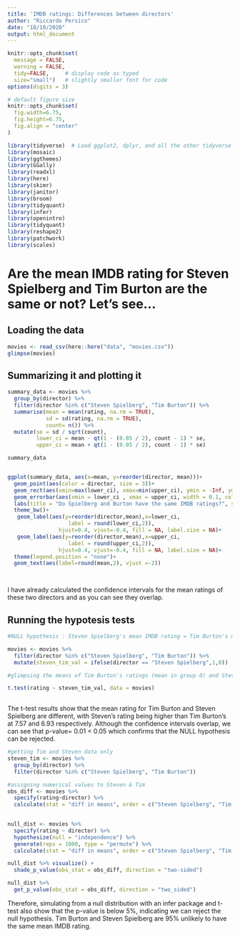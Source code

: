 ```yaml
---
title: 'IMDB ratings: Differences between directors'
author: "Riccardo Persico"
date: "18/10/2020"
output: html_document
---
```



```r
knitr::opts_chunk$set(
  message = FALSE, 
  warning = FALSE, 
  tidy=FALSE,     # display code as typed
  size="small")   # slightly smaller font for code
options(digits = 3)

# default figure size
knitr::opts_chunk$set(
  fig.width=6.75, 
  fig.height=6.75,
  fig.align = "center"
)
```


```r
library(tidyverse)  # Load ggplot2, dplyr, and all the other tidyverse packages
library(mosaic)
library(ggthemes)
library(GGally)
library(readxl)
library(here)
library(skimr)
library(janitor)
library(broom)
library(tidyquant)
library(infer)
library(openintro)
library(tidyquant)
library(reshape2)
library(patchwork)
library(scales)
```

# Are the mean IMDB rating for Steven Spielberg and Tim Burton are the same or not? Let's see...

## Loading the data

```r
movies <- read_csv(here::here("data", "movies.csv"))
glimpse(movies)
```

## Summarizing it and plotting it

```r

summary_data <- movies %>% 
  group_by(director) %>% 
  filter(director %in% c("Steven Spielberg", "Tim Burton")) %>% 
  summarise(mean = mean(rating, na.rm = TRUE),
            sd = sd(rating, na.rm = TRUE),
            count= n()) %>%
  mutate(se = sd / sqrt(count),
         lower_ci = mean - qt(1 - (0.05 / 2), count - 1) * se,
         upper_ci = mean + qt(1 - (0.05 / 2), count - 1) * se)

summary_data


ggplot(summary_data, aes(x=mean, y=reorder(director, mean)))+
  geom_point(aes(color = director, size = 3))+
  geom_rect(aes(xmin=max(lower_ci), xmax=min(upper_ci), ymin = -Inf, ymax = +Inf ,alpha = .3))+
  geom_errorbar(aes(xmin = lower_ci , xmax = upper_ci, width = 0.1, color = director, size = 1.5))+
  labs(title = "Do Spielberg and Burton have the same IMDB ratings?", subtitle = "95% confidence intervals overlap", y = "", x = "Mean IMDB Rating")+
  theme_bw()+
   geom_label(aes(y=reorder(director,mean),x=lower_ci,
                   label = round(lower_ci,2)),
                hjust=0.4, vjust=-0.4, fill = NA, label.size = NA)+
   geom_label(aes(y=reorder(director,mean),x=upper_ci,
                   label = round(upper_ci,2)),
                hjust=0.4, vjust=-0.4, fill = NA, label.size = NA)+
  theme(legend.position = "none")+
  geom_text(aes(label=round(mean,2), vjust =-2))
 



```
I have already calculated the confidence intervals for the mean ratings of these two directors and as you can see they overlap. 

## Running the hypotesis tests

```r
#NULL hypothesis : Steven Spielberg's mean IMDB rating = Tim Burton's mean IMDB rating

movies <- movies %>% 
  filter(director %in% c("Steven Spielberg", "Tim Burton")) %>% 
  mutate(steven_tim_val = ifelse(director == "Steven Spielberg",1,0))

#glimpsing the means of Tim Burton's ratings (mean in group 0) and Steven Spielberg's ratings (mean in group 1)

t.test(rating ~ steven_tim_val, data = movies)
  
```
The t-test results show that the mean rating for Tim Burton and Steven Spielberg are different, with Steven's rating being higher than Tim Burton's at 7.57 and 6.93 respectively. Although the confidence intervals overlap, we can see that p-value= 0.01 < 0.05 which confirms that the NULL hypothesis can be rejected.

```r
#getting Tim and Steven data only
steven_tim <- movies %>% 
  group_by(director) %>% 
  filter(director %in% c("Steven Spielberg", "Tim Burton"))

#assigning numerical values to Steven & Tim
obs_diff <- movies %>%
  specify(rating~director) %>%
  calculate(stat = "diff in means", order = c("Steven Spielberg", "Tim Burton"))

  
null_dist <- movies %>%
  specify(rating ~ director) %>%
  hypothesize(null = "independence") %>%
  generate(reps = 1000, type = "permute") %>%
  calculate(stat = "diff in means", order = c("Steven Spielberg", "Tim Burton"))

null_dist %>% visualize() +
  shade_p_value(obs_stat = obs_diff, direction = "two-sided")

null_dist %>%
  get_p_value(obs_stat = obs_diff, direction = "two_sided")

```
Therefore, simulating from a null distribution with an infer package and t-test also show that the p-value is below 5%, indicating we can reject the null hypothesis. Tim Burton and Steven Spielberg are 95% unlikely to have the same mean IMDB rating.
